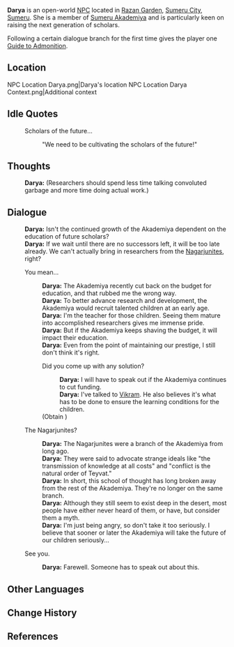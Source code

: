 {{Character Infobox
|type             = Open-World NPC
|image            = NPC Darya.png
|region           = Sumeru
|location         = Sumeru
|affiliation      = Sumeru Akademiya
|title            =
|dialoguereward   = {{Card|Guide to Admonition|1}}
|ancestry         = <!-- Clan/family -->
|father           = 
|mother           = 
|spouse           = 
|sibling          = 
|child            = 
|relative         = 
|voiceEN          = [[imdb:nm3158889|Jennifer Sun Bell]]<ref name="Jennifer Sun Bell 2">Twitter: [https://twitter.com/JenniferSunBell/status/1591305867424845824 EN VA Self Announcement] ([https://web.archive.org/web/20221118052456/https://twitter.com/JenniferSunBell/status/1591305867424845824 Archived])</ref>
|voiceCN          = 
|voiceJP          = 
}}
'''Darya''' is an open-world [[NPC]] located in [[Razan Garden]], [[Sumeru City]], [[Sumeru]]. She is a member of [[Sumeru Akademiya]] and is particularly keen on raising the next generation of scholars.

Following a certain dialogue branch for the first time gives the player one [[Guide to Admonition]].

==Location==
<gallery>
NPC Location Darya.png|Darya's location
NPC Location Darya Context.png|Additional context
</gallery>
<!--
==Profile==
''(To be added.)''

===Appearance===
''(To be added.)''

==Quests and Events==
{{Quests and Events}}
-->
==Idle Quotes==
{{Dialogue Start}}
: {{DIcon|Idle}} Scholars of the future...
:: {{A|VO Darya 01.ogg}} "We need to be cultivating the scholars of the future!"
{{Dialogue End}}

==Thoughts==
{{All Schemes to Know Explanation|name=Darya}}
:{{A|VO Darya All Schemes to Know 01.ogg}} '''Darya:''' (Researchers should spend less time talking convoluted garbage and more time doing actual work.)

==Dialogue==
{{Dialogue Start}}
:'''Darya:''' Isn't the continued growth of the Akademiya dependent on the education of future scholars?
:'''Darya:''' If we wait until there are no successors left, it will be too late already. We can't actually bring in researchers from the [[Nagarjunites]], right?
:{{DIcon}} You mean...
::'''Darya:''' The Akademiya recently cut back on the budget for education, and that rubbed me the wrong way.
::'''Darya:''' To better advance research and development, the Akademiya would recruit talented children at an early age.
::'''Darya:''' I'm the teacher for those children. Seeing them mature into accomplished researchers gives me immense pride.
::'''Darya:''' But if the Akademiya keeps shaving the budget, it will impact their education.
::'''Darya:''' Even from the point of maintaining our prestige, I still don't think it's right.
::{{DIcon|Reward}} Did you come up with any solution?
:::'''Darya:''' I will have to speak out if the Akademiya continues to cut funding.
:::'''Darya:''' I've talked to [[Vikram]]. He also believes it's what has to be done to ensure the learning conditions for the children.
::;(Obtain {{Item|Guide to Admonition}})
:{{DIcon}} The Nagarjunites?
::'''Darya:''' The Nagarjunites were a branch of the Akademiya from long ago.
::'''Darya:''' They were said to advocate strange ideals like "the transmission of knowledge at all costs" and "conflict is the natural order of Teyvat."
::'''Darya:''' In short, this school of thought has long broken away from the rest of the Akademiya. They're no longer on the same branch.
::'''Darya:''' Although they still seem to exist deep in the desert, most people have either never heard of them, or have, but consider them a myth.
::'''Darya:''' I'm just being angry, so don't take it too seriously. I believe that sooner or later the Akademiya will take the future of our children seriously...
:{{DIcon}} See you.
::'''Darya:''' Farewell. Someone has to speak out about this.
{{Dialogue End}}
<!--
==Event Dialogue==
===Event Name===
{{Dialogue Start}}
:'''{{subst:PAGENAME}}:'''
{{Dialogue End}}

==Trivia==
*
-->

==Other Languages==
{{Other Languages
|default_hidden = 1
|en      = Darya
|zhs     = 达莉亚
|zhs_rm  = Dálìyà
|zht     = 達莉亞
|zht_rm  = Dálìyà
|ja      = ダリヤ
|ja_rm   = Dariya
|ko      = 다리야
|es      = Darya
|fr      = Darya
|ru      = Дария
|th      = Darya
|vi      = Darya
|de      = Darya
|id      = Darya
|pt      = Darya
|tr      = Darya
|it      = Darya
}}

==Change History==
{{Change History|3.0}}

==References==
{{Reflist}}